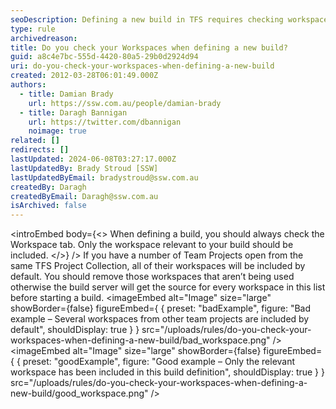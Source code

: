 ```yaml
---
seoDescription: Defining a new build in TFS requires checking workspaces to ensure only relevant files are included.
type: rule
archivedreason:
title: Do you check your Workspaces when defining a new build?
guid: a8c4e7bc-555d-4420-80a5-29b0d2924d94
uri: do-you-check-your-workspaces-when-defining-a-new-build
created: 2012-03-28T06:01:49.000Z
authors:
  - title: Damian Brady
    url: https://ssw.com.au/people/damian-brady
  - title: Daragh Bannigan
    url: https://twitter.com/dbannigan
    noimage: true
related: []
redirects: []
lastUpdated: 2024-06-08T03:27:17.000Z
lastUpdatedBy: Brady Stroud [SSW]
lastUpdatedByEmail: bradystroud@ssw.com.au
createdBy: Daragh
createdByEmail: Daragh@ssw.com.au
isArchived: false
---
```


<introEmbed
  body={<>
When defining a build, you should always check the Workspace tab. Only the workspace relevant to your build should be included.
  </>}
/>
If you have a number of Team Projects open from the same TFS Project Collection, all of their workspaces will be included by default. You should remove those workspaces that aren’t being used otherwise the build server will get the source for every workspace in this list before starting a build.
<imageEmbed
  alt="Image"
  size="large"
  showBorder={false}
  figureEmbed={ {
    preset: "badExample",
    figure: "Bad example – Several workspaces from other team projects are included by default",
    shouldDisplay: true
  } }
  src="/uploads/rules/do-you-check-your-workspaces-when-defining-a-new-build/bad_workspace.png"
/>
<imageEmbed
  alt="Image"
  size="large"
  showBorder={false}
  figureEmbed={ {
    preset: "goodExample",
    figure: "Good example – Only the relevant workspace has been included in this build definition",
    shouldDisplay: true
  } }
  src="/uploads/rules/do-you-check-your-workspaces-when-defining-a-new-build/good_workspace.png"
/>
